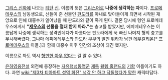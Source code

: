 [[그리스 신화]]에 나오는 [[티탄]] [[신]]. 이름의 뜻은 [[그리스어]]로 '''나중에 생각하는 자'''이다.
[[프로메테우스]]의 남동생으로, 신들이 준 선물인 [[판도라]]를 아내로 맞아들이게 되면서 시작된 재앙으로 인해 대홍수가 일어났을 때 판도라와 같이 죽게 된다. 결혼 당시에 형인 프로메테우스에게서 '''"[[제우스]]의 선물을 절대 받지 마라."'''는 충고를 받았지만, 에피메테우스는 이름답게 나중에 생각하는 성격인데다가 아름다운 판도라에게 푹 빠진 나머지 형의 충고를 무시해버렸다.
그나마 에피메테우스와 판도라 부부의 딸인 [[퓌라]]가 남편 [[데우칼리온]][* [[프로메테우스]]의 아들.]과 함께 대홍수 이후 인간의 조상이 되긴 했지만.

이름으로 봐도 역시 [[형만한 아우 없다]]는 걸 알 수 있다.

[[은하영웅전설]] 외전에 등장하는 [[자유행성동맹군]] [[제독]] [[윌렘 홀랜드]]의 [[기함]] 이름이기도 하다. 과연 [[wiki:"제3차 티아마트 성역 회전" 생각 안 하고 닥돌했다가 망한]] 캐릭터답다.
